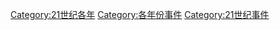[[Category:21世纪各年|Category:21世纪各年]]
[[Category:各年份事件|Category:各年份事件]]
[[Category:21世纪事件|Category:21世纪事件]]